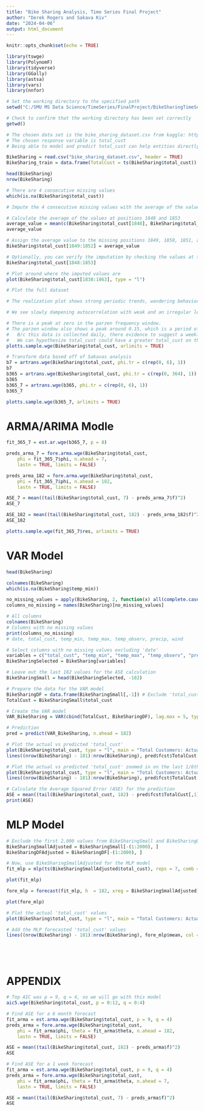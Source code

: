 ```yaml
---
title: "Bike Sharing Analysis, Time Series Final Project"
author: "Derek Rogers and Sakava Kiv"
date: "2024-04-06"
output: html_document
---
```


```r
knitr::opts_chunk$set(echo = TRUE)
```


```r
library(tswge)
library(PolynomF)
library(tidyverse)
library(GGally)
library(astsa)
library(vars)
library(nnfor)
```

```r
# Set the working directory to the specified path
setwd("C:/SMU MS Data Science/TimeSeries/FinalProject/BikeSharingTimeSeriesAnalysis")

# Check to confirm that the working directory has been set correctly
getwd()
```

```r
# The chosen data set is the bike_sharing_dataset.csv from kaggle: https://www.kaggle.com/datasets/juliajemals/bike-sharing-washington-dc
# The chosen response variable is total_cust
# Being able to model and predict total_cust can help entities directly involved or adjacent to bike sharing better understand and predict the varying demand to avoid oversupply or shortages. Forecasting future demand can help plan bike maintance as heavily used bikes break down more often. This information can help inform business decisions, setting prices, and creating efective advertisements. 

BikeSharing = read.csv("bike_sharing_dataset.csv", header = TRUE)
BikeSharing_train = data.frame(TotalCust = ts(BikeSharing$total_cust))

head(BikeSharing)
nrow(BikeSharing)

# There are 4 consecutive missing values
which(is.na(BikeSharing$total_cust))
```

```r
# Impute the 4 consecutive missing values with the average of the value before and after the missing values

# Calculate the average of the values at positions 1848 and 1853
average_value = mean(c(BikeSharing$total_cust[1848], BikeSharing$total_cust[1853]), na.rm = TRUE)
average_value

# Assign the average value to the missing positions 1849, 1850, 1851, and 1852
BikeSharing$total_cust[1849:1852] = average_value

# Optionally, you can verify the imputation by checking the values at these positions
BikeSharing$total_cust[1848:1853]

# Plot around where the imputed values are
plot(BikeSharing$total_cust[1838:1863], type = "l")
```

```r
# Plot the full dataset

# The realization plot shows strong periodic trends, wandering behavior, and variance that changes over time.

# We see slowly dampening autocorrelation with weak and an irregular length periodic behavior.

# There is a peak at zero in the parzen frequency window.
# The parzen window also shows a peak around 0.15, which is a period of 1/0.15 = 6.666. 
#   B/c this data is collected daily, there evidence to suggest a weekly trend.
#   We can hypothesize total_cust could have a greater total_cust on the weekends when all other variables are held constant. 
plotts.sample.wge(BikeSharing$total_cust, arlimits = TRUE)
```

```r
# Transform data based off of Sakavas analysis
b7 = artrans.wge(BikeSharing$total_cust, phi.tr = c(rep(0, 6), 1))
b7
b365 = artrans.wge(BikeSharing$total_cust, phi.tr = c(rep(0, 364), 1))
b365
b365_7 = artrans.wge(b365, phi.tr = c(rep(0, 6), 1))
b365_7

plotts.sample.wge(b365_7, arlimits = TRUE)
```

# ARMA/ARIMA Modle

```r
fit_365_7 = est.ar.wge(b365_7, p = 8)

preds_arma_7 = fore.arma.wge(BikeSharing$total_cust,
    phi = fit_365_7$phi, n.ahead = 7,
    lastn = TRUE, limits = FALSE)

preds_arma_182 = fore.arma.wge(BikeSharing$total_cust,
    phi = fit_365_7$phi, n.ahead = 182,
    lastn = TRUE, limits = FALSE)
```

```r
ASE_7 = mean((tail(BikeSharing$total_cust, 7) - preds_arma_7$f)^2)
ASE_7

ASE_182 = mean((tail(BikeSharing$total_cust, 182) - preds_arma_182$f)^2)
ASE_182
```

```r
plotts.sample.wge(fit_365_7$res, arlimits = TRUE)
```

# VAR Model

```r
head(BikeSharing)
```

```r
colnames(BikeSharing)
which(is.na(BikeSharing$temp_min))
```

```r
no_missing_values = apply(BikeSharing, 2, function(x) all(complete.cases(x)))
columns_no_missing = names(BikeSharing)[no_missing_values]

# All columns
colnames(BikeSharing)
# Columns with no missing values
print(columns_no_missing)
# date, total_cust, temp_min, temp_max, temp_observ, precip, wind
```

```r
# Select columns with no missing values excluding 'date'
variables = c("total_cust", "temp_min", "temp_max", "temp_observ", "precip", "wind")
BikeSharingSelected = BikeSharing[variables]

# Leave out the last 182 values for the ASE calculation
BikeSharingSmall = head(BikeSharingSelected, -182)

# Prepare the data for the VAR model
BikeSharingDF = data.frame(BikeSharingSmall[,-1]) # Exclude 'total_cust' for independent variables
TotalCust = BikeSharingSmall$total_cust
```

```r
# Create the VAR model
VAR_BikeSharing = VAR(cbind(TotalCust, BikeSharingDF), lag.max = 5, type = "both")

# Prediction
pred = predict(VAR_BikeSharing, n.ahead = 182)
```

```r
# Plot the actual vs predicted 'total_cust'
plot(BikeSharing$total_cust, type = "l", main = "Total Customers: Actual vs Predicted", xlab = "Time", ylab = "Total Customers")
lines((nrow(BikeSharing) - 181):nrow(BikeSharing), pred$fcst$TotalCust[,1], col = "red")
```

```r
# Plot the actual vs predicted 'total_cust' zoomed in on the last 1/6th of the timeline
plot(BikeSharing$total_cust, type = "l", main = "Total Customers: Actual vs Predicted", xlab = "Time", ylab = "Total Customers", xlim = c(2500, nrow(BikeSharing)))
lines((nrow(BikeSharing) - 181):nrow(BikeSharing), pred$fcst$TotalCust[,1], col = "red")
```

```r
# Calculate the Average Squared Error (ASE) for the prediction
ASE = mean((tail(BikeSharing$total_cust, 182) - pred$fcst$TotalCust[,1])^2)
print(ASE)
```

# MLP Model
```r
# Exclude the first 2,000 values from BikeSharingSmall and BikeSharingDF
BikeSharingSmallAdjusted = BikeSharingSmall[-(1:2000), ]
BikeSharingDFAdjusted = BikeSharingDF[-(1:2000), ]

# Now, use BikeSharingSmallAdjusted for the MLP model
fit_mlp = mlp(ts(BikeSharingSmallAdjusted$total_cust), reps = 7, comb = "median", xreg = BikeSharingDFAdjusted)

```

```r
plot(fit_mlp)
```

```r
fore_mlp = forecast(fit_mlp, h  = 182, xreg = BikeSharingSmallAdjusted)
```

```r
plot(fore_mlp)
```

```r
# Plot the actual 'total_cust' values
plot(BikeSharing$total_cust, type = "l", main = "Total Customers: Actual vs Predicted", xlab = "Time", ylab = "Total Customers", xlim = c(2500, nrow(BikeSharing)))

# Add the MLP forecasted 'total_cust' values
lines((nrow(BikeSharing) - 181):nrow(BikeSharing), fore_mlp$mean, col = "blue")
```

```r

```

```r

```

```r

```

```r

```

# APPENDIX

```r
# Top AIC was p = 9, q = 4, so we will go with this model
aic5.wge(BikeSharing$total_cust, p = 0:12, q = 0:4)
```

```r
# Find ASE for a 6 month forecast
fit_arma = est.arma.wge(BikeSharing$total_cust, p = 9, q = 4)
preds_arma = fore.arma.wge(BikeSharing$total_cust,
    phi = fit_arma$phi, theta = fit_arma$theta, n.ahead = 182,
    lastn = TRUE, limits = FALSE)
```

```r
ASE = mean((tail(BikeSharing$total_cust, 182) - preds_arma$f)^2)
ASE
```

```r
# Find ASE for a 1 week forecast
fit_arma = est.arma.wge(BikeSharing$total_cust, p = 9, q = 4)
preds_arma = fore.arma.wge(BikeSharing$total_cust,
    phi = fit_arma$phi, theta = fit_arma$theta, n.ahead = 7,
    lastn = TRUE, limits = FALSE)
```

```r
ASE = mean((tail(BikeSharing$total_cust, 7) - preds_arma$f)^2)
ASE
```